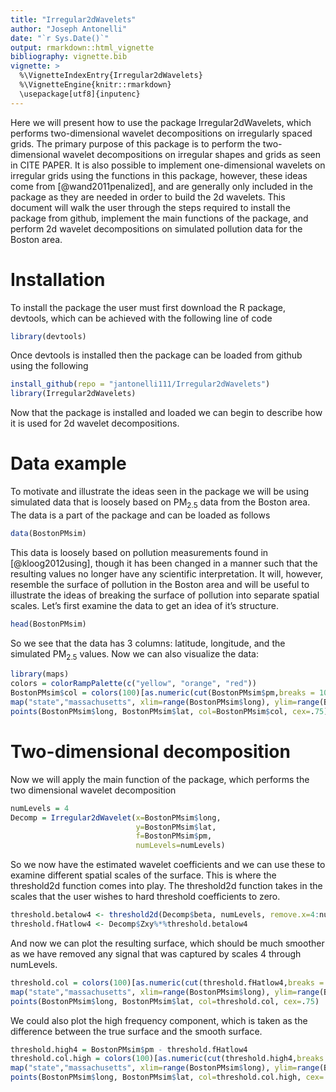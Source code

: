 ```yaml
---
title: "Irregular2dWavelets"
author: "Joseph Antonelli"
date: "`r Sys.Date()`"
output: rmarkdown::html_vignette
bibliography: vignette.bib
vignette: >
  %\VignetteIndexEntry{Irregular2dWavelets}
  %\VignetteEngine{knitr::rmarkdown}
  \usepackage[utf8]{inputenc}
---
```


Here we will present how to use the package Irregular2dWavelets, which performs two-dimensional wavelet decompositions on irregularly spaced grids. The primary purpose of this package is to perform the two-dimensional wavelet decompositions on irregular shapes and grids as seen in CITE PAPER. It is also possible to implement one-dimensional wavelets on irregular grids using the functions in this package, however, these ideas come from [@wand2011penalized], and are generally only included in the package as they are needed in order to build the 2d wavelets. This document will walk the user through the steps required to install the package from github, implement the main functions of the package, and perform 2d wavelet decompositions on simulated pollution data for the Boston area.

# Installation

To install the package the user must first download the R package, devtools, which can be achieved with the following line of code

```r
library(devtools)
```

Once devtools is installed then the package can be loaded from github using the following

```r
install_github(repo = "jantonelli111/Irregular2dWavelets")
library(Irregular2dWavelets)
```

Now that the package is installed and loaded we can begin to describe how it is used for 2d wavelet decompositions.

# Data example

To motivate and illustrate the ideas seen in the package we will be using simulated data that is loosely based on $\text{PM}_{2.5}$ data from the Boston area. The data is a part of the package and can be loaded as follows

```r
data(BostonPMsim)
```

This data is loosely based on pollution measurements found in [@kloog2012using], though it has been changed in a manner such that the resulting values no longer have any scientific interpretation. It will, however, resemble the surface of pollution in the Boston area and will be useful to illustrate the ideas of breaking the surface of pollution into separate spatial scales. Let's first examine the data to get an idea of it's structure. 

```r
head(BostonPMsim)
```

So we see that the data has 3 columns: latitude, longitude, and the simulated $\text{PM}_{2.5}$ values. Now we can also visualize the data:

```r
library(maps)
colors = colorRampPalette(c("yellow", "orange", "red"))
BostonPMsim$col = colors(100)[as.numeric(cut(BostonPMsim$pm,breaks = 100))]
map("state","massachusetts", xlim=range(BostonPMsim$long), ylim=range(BostonPMsim$lat))
points(BostonPMsim$long, BostonPMsim$lat, col=BostonPMsim$col, cex=.75)
```

# Two-dimensional decomposition

Now we will apply the main function of the package, which performs the two dimensional wavelet decomposition

```r
numLevels = 4
Decomp = Irregular2dWavelet(x=BostonPMsim$long, 
                            y=BostonPMsim$lat,
                            f=BostonPMsim$pm,
                            numLevels=numLevels)
```

So we now have the estimated wavelet coefficients and we can use these to examine different spatial scales of the surface. This is where the threshold2d function comes into play. The threshold2d function takes in the scales that the user wishes to hard threshold coefficients to zero. 

```r
threshold.betalow4 <- threshold2d(Decomp$beta, numLevels, remove.x=4:numLevels, remove.y=4:numLevels)
threshold.fHatlow4 <- Decomp$Zxy%*%threshold.betalow4
```

And now we can plot the resulting surface, which should be much smoother as we have removed any signal that was captured by scales 4 through numLevels. 

```r
threshold.col = colors(100)[as.numeric(cut(threshold.fHatlow4,breaks = 100))]
map("state","massachusetts", xlim=range(BostonPMsim$long), ylim=range(BostonPMsim$lat))
points(BostonPMsim$long, BostonPMsim$lat, col=threshold.col, cex=.75)
```

We could also plot the high frequency component, which is taken as the difference between the true surface and the smooth surface.

```r
threshold.high4 = BostonPMsim$pm - threshold.fHatlow4
threshold.col.high = colors(100)[as.numeric(cut(threshold.high4,breaks = 100))]
map("state","massachusetts", xlim=range(BostonPMsim$long), ylim=range(BostonPMsim$lat))
points(BostonPMsim$long, BostonPMsim$lat, col=threshold.col.high, cex=.75)
```

